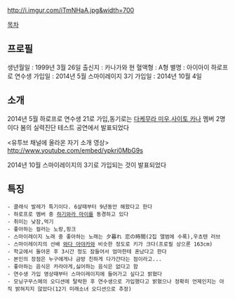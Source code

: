 http://i.imgur.com/iTmNHaA.jpg&width=700

[[목차]]

== 프로필 ==
생년월일 : 1999년 3월 26일
출신지 : 카나가와 현
혈액형 : A형
별명 : 아이아이
하로프로 연수생 가입일 : 2014년 5월 
스마이레이지 3기 가입일 : 2014년 10월 4일 

== 소개 ==
2014년 5월 하로프로 연수생 21로 가입,동기로는 [[다케무라 미우]],[[사이토 카나]] 멤버 2명이다
봄의 실력진단 테스트 공연에서 발표되었다

<유투브 채널에 올라온 자기 소개 영상>
http://www.youtube.com/embed/ypkri0MbG9s

2014년 10월 스마이레이지의 3기로 가입되는 것이 발표되었다
{{{#!html
<iframe width="640" height="360" src="//www.youtube.com/embed/o36NFkNMbwY" frameborder="0" allowfullscreen></iframe>
}}}

== 특징 ==
 - 클래식 발레가 특기이다. 6살때부터 9년동안 해왔다고 한다
 - 하로프로 멤버 중 [[하기와라 마이]]를 동경하고 있다
 - 취미는 낮잠,먹기
 - 좋아하는 컬러는 노랑,핑크
 - 스마이레이지 노래 중 좋아하는 노래는 夕暮れ 恋の時間(2집 앨범에 수록),우쵸텐 러브
 - 스마이레이지의 선배 [[와다 아야카]]와 비슷한 정도로 키가 크다(프로필 상으론 163cm)
 - 학교에서 돌아온 후 3시간 정도 잠들어서 엄마한테 혼났다고 한다  
 - 본인의 장점은 누구에게나 금방 친하게 다가간다는 점이라고...
 - 좋아하는 음식은 카라아게,싫어하는 음식은 없다고 함
 - 연수생 가입 영상때부터 스마이레이지에 들어가고 싶다고 밝혔다  
 - 모닝구무스메의 오디션에 탈락한 후 연수생으로 가입했다고 밝혔으나 정확히 언제인지는 아직 밝혀지지 않았다(12기 미래소녀 오디션으로 추정)
